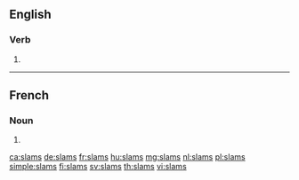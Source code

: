 ==English==

===Verb===
{{head|en|verb form}}

# {{en-third-person singular of|slam}}

----

==French==

===Noun===
{{head|fr|noun plural form|g=m}}

# {{plural of|slam|lang=fr}}

[[ca:slams]]
[[de:slams]]
[[fr:slams]]
[[hu:slams]]
[[mg:slams]]
[[nl:slams]]
[[pl:slams]]
[[simple:slams]]
[[fi:slams]]
[[sv:slams]]
[[th:slams]]
[[vi:slams]]